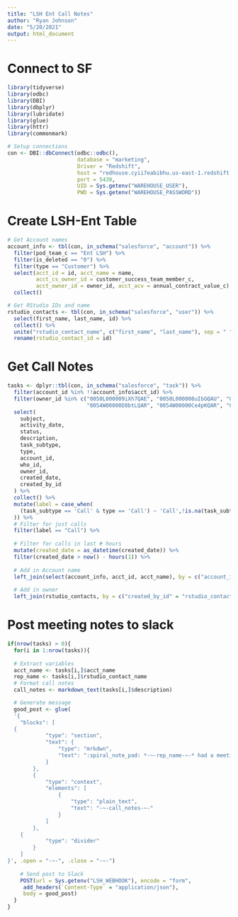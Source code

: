 ```yaml
---
title: "LSH Ent Call Notes"
author: "Ryan Johnson"
date: "5/20/2021"
output: html_document
---
```


# Connect to SF

```r
library(tidyverse)
library(odbc)
library(DBI)
library(dbplyr)
library(lubridate)
library(glue)
library(httr)
library(commonmark)

# Setup connections
con <- DBI::dbConnect(odbc::odbc(),
                      database = "marketing", 
                      Driver = "Redshift",
                      host = "redhouse.cyii7eabibhu.us-east-1.redshift.amazonaws.com", 
                      port = 5439, 
                      UID = Sys.getenv("WAREHOUSE_USER"), 
                      PWD = Sys.getenv("WAREHOUSE_PASSWORD"))
```


# Create LSH-Ent Table

```r
# Get Account names
account_info <- tbl(con, in_schema("salesforce", "account")) %>%
  filter(pod_team_c == "Ent LSH") %>% 
  filter(is_deleted == "0") %>% 
  filter(type == "Customer") %>% 
  select(acct_id = id, acct_name = name,
         acct_cs_owner_id = customer_success_team_member_c,
         acct_owner_id = owner_id, acct_acv = annual_contract_value_c) %>%
  collect()

# Get RStudio IDs and name
rstudio_contacts <- tbl(con, in_schema("salesforce", "user")) %>%
  select(first_name, last_name, id) %>% 
  collect() %>% 
  unite("rstudio_contact_name", c("first_name", "last_name"), sep = " ") %>% 
  rename(rstudio_contact_id = id)
```

# Get Call Notes

```r
tasks <- dplyr::tbl(con, in_schema("salesforce", "task")) %>%
  filter(account_id %in% !!account_info$acct_id) %>%
  filter(owner_id %in% c("0050L000009iXh7QAE", "0050L000008uIbGQAU", "0050L000009V2eWQAS",
                         "0054W00000D8btLQAR", "0054W00000Ce4pKQAR", "0054W00000CeHQbQAN")) %>%
  select(
    subject,
    activity_date,
    status,
    description,
    task_subtype,
    type,
    account_id,
    who_id,
    owner_id,
    created_date,
    created_by_id
  ) %>%
  collect() %>%
  mutate(label = case_when(
    (task_subtype == 'Call' & type == 'Call') ~ 'Call',!is.na(task_subtype) ~ 'Email'
  )) %>% 
  # Filter for just calls
  filter(label == "Call") %>%
  
  # Filter for calls in last # hours
  mutate(created_date = as_datetime(created_date)) %>% 
  filter(created_date > now() - hours(1)) %>% 
  
  # Add in Account name
  left_join(select(account_info, acct_id, acct_name), by = c("account_id" = "acct_id")) %>% 
  
  # Add in owner
  left_join(rstudio_contacts, by = c("created_by_id" = "rstudio_contact_id"))
```

# Post meeting notes to slack

```r
if(nrow(tasks) > 0){
  for(i in 1:nrow(tasks)){
    
  # Extract variables
  acct_name <- tasks[i,]$acct_name
  rep_name <- tasks[i,]$rstudio_contact_name
  # Format call notes
  call_notes <- markdown_text(tasks[i,]$description)

  # Generate message
  good_post <- glue(
  '{
	"blocks": [
  {
			"type": "section",
			"text": {
				"type": "mrkdwn",
				"text": ":spiral_note_pad: *-~-rep_name-~-* had a meeting with *-~-acct_name-~-*"
			}
		},
		{
			"type": "context",
			"elements": [
				{
					"type": "plain_text",
					"text": "-~-call_notes-~-"
				}
			]
		},
    {
			"type": "divider"
		}
	]
}', .open = "-~-", .close = "-~-")
  
    # Send post to Slack
    POST(url = Sys.getenv("LSH_WEBHOOK"), encode = "form",
     add_headers(`Content-Type` = "application/json"), 
     body = good_post)
  }
}
```

